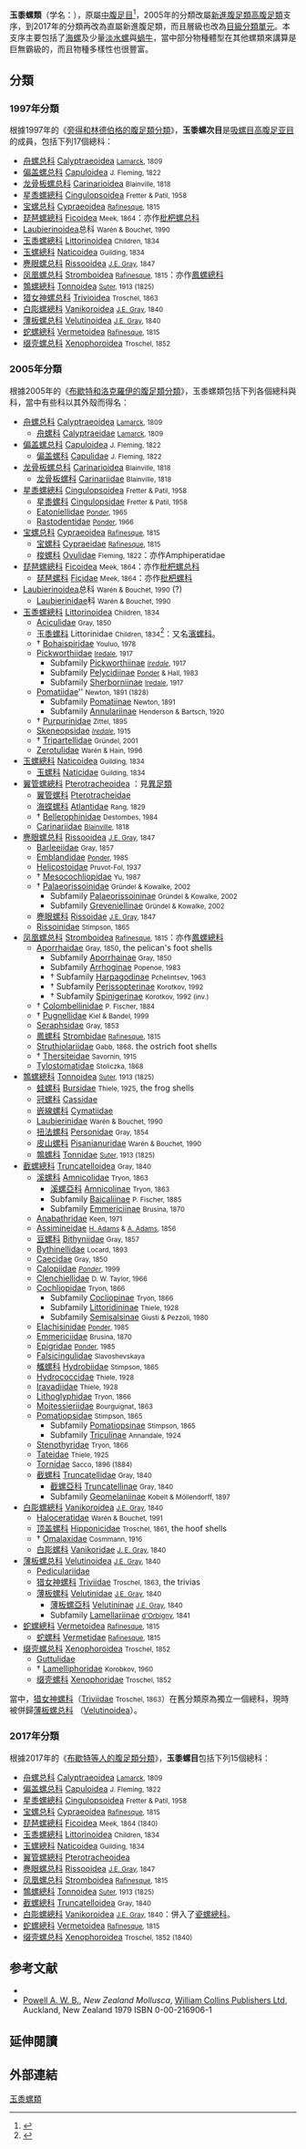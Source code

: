 {{Automatic taxobox
| image = Different cowries.jpg
| image_caption = A group of [[gastropod_shell|shells]] of species of [[cowries|cowries]], family [[Cypraeidae|Cypraeidae]], anterior ends towards the top of the image.
| taxon = Littorinimorpha | display_parents = 3
| authority = Golikov & [[Yaroslav_Starobogatov|Starobogatov]], 1975
| subdivision_ranks = 總科
| subdivision = [[#分類|見內文]]
}}

'''玉黍螺類'''（学名：{{lang|la|Littorinimorpha}}），原屬[[中腹足目|中腹足目]]<ref>{{cite web|url=http://shell.sinica.edu.tw/chinese/shellbase_detail.php?science_no=292|title=国际贝库：巨塔玉黍螺|publisher=台湾贝类资料库|accessdate=2009-08-11|archive-date=2015-02-15|archive-url=https://web.archive.org/web/20150215211550/http://shell.sinica.edu.tw/chinese/shellbase_detail.php?science_no=292|dead-url=no}}</ref>，2005年的分類改屬[[新進腹足類|新進腹足類]][[高腹足類|高腹足類]]支序{{r| Bouchet 2005}}，到2017年的分類再改為直屬新進腹足類，而且層級也改為[[目_(生物)|目級]][[分類單元|分類單元]]{{r|Bouchet 2017}}。本支序主要包括了[[海螺|海螺]]及少量[[淡水螺|淡水螺]]與[[蝸牛|蝸牛]]，當中部分物種體型在其他螺類來講算是巨無霸級的，而且物種多樣性也很豐富。

==分類==
===1997年分類===
根據1997年的《[[旁得和林德伯格的腹足類分類_(1997年)#吸螺目_Sorbeoconcha|旁得和林德伯格的腹足類分類]]》，'''玉黍螺次目'''是[[吸螺目|吸螺目]][[高腹足亚目|高腹足亚目]]的成員，包括下列17個總科{{r|Ponder 1997}}：
* [[舟螺总科|舟螺总科]] [[Calyptraeoidea|Calyptraeoidea]] <small>[[让-巴普蒂斯特·拉马克|Lamarck]], 1809</small>
* [[偏盖螺总科|偏盖螺总科]] [[Capuloidea|Capuloidea]] <small>J. Fleming, 1822</small>
* [[龙骨板螺总科|龙骨板螺总科]] [[Carinarioidea|Carinarioidea]] <small>Blainville, 1818</small>
* [[星黍螺總科|星黍螺總科]] [[Cingulopsoidea|Cingulopsoidea]] <small>Fretter & Patil, 1958</small>
* [[宝螺总科|宝螺总科]] [[Cypraeoidea|Cypraeoidea]] <small>[[康斯坦丁·萨缪尔·拉方斯克-舒马茨|Rafinesque]], 1815</small>
* [[琵琶螺總科|琵琶螺總科]] [[Ficoidea|Ficoidea]] <small>Meek, 1864</small>：亦作[[枇杷螺总科|枇杷螺总科]]
* [[Laubierinoidea|Laubierinoidea]]总科 <small>Warén & Bouchet, 1990</small>
* [[玉黍螺總科|玉黍螺總科]] [[Littorinoidea|Littorinoidea]] <small>Children, 1834</small>
* [[玉螺總科|玉螺總科]] [[Naticoidea|Naticoidea]] <small>Guilding, 1834</small>
* [[麂眼螺总科|麂眼螺总科]] [[Rissooidea|Rissooidea]] <small>[[约翰·爱德华·格雷|J.E. Gray]], 1847</small>
* [[凤凰螺总科|凤凰螺总科]] [[Stromboidea|Stromboidea]] <small>[[康斯坦丁·萨缪尔·拉方斯克-舒马茨|Rafinesque]], 1815</small>：亦作[[鳳螺總科|鳳螺總科]]
* [[鶉螺總科|鶉螺總科]] [[Tonnoidea|Tonnoidea]] <small>[[Henry_Suter|Suter]], 1913 (1825)</small>
* [[猎女神螺总科|猎女神螺总科]] [[Trivioidea|Trivioidea]] <small>Troschel, 1863</small>
* [[白彫螺總科|白彫螺總科]] [[Vanikoroidea|Vanikoroidea]] <small>[[约翰·爱德华·格雷|J.E. Gray]], 1840</small>
* [[薄板螺总科|薄板螺总科]] [[Velutinoidea|Velutinoidea]] <small>[[约翰·爱德华·格雷|J.E. Gray]], 1840</small>
* [[蛇螺總科|蛇螺總科]] [[Vermetoidea|Vermetoidea]] <small>[[康斯坦丁·萨缪尔·拉方斯克-舒马茨|Rafinesque]], 1815</small>
* [[缀壳螺总科|缀壳螺总科]] [[Xenophoroidea|Xenophoroidea]] <small>Troschel, 1852</small>

===2005年分類===
根據2005年的《[[布歇特和洛克羅伊的腹足類分類_(2005年)#玉黍螺類支序|布歇特和洛克羅伊的腹足類分類]]》，玉黍螺類包括下列各個總科與科，當中有些科以其外殼而得名{{r|Bouchet 2005}}：
* [[舟螺总科|舟螺总科]] [[Calyptraeoidea|Calyptraeoidea]] <small>[[让-巴普蒂斯特·拉马克|Lamarck]], 1809</small>
** [[舟螺科|舟螺科]] [[Calyptraeidae|Calyptraeidae]] <small>[[让-巴普蒂斯特·拉马克|Lamarck]], 1809</small>
* [[偏盖螺总科|偏盖螺总科]] [[Capuloidea|Capuloidea]] <small>J. Fleming, 1822</small>
** [[偏盖螺科|偏盖螺科]] [[Capulidae|Capulidae]] <small>J. Fleming, 1822</small>
* [[龙骨板螺总科|龙骨板螺总科]] [[Carinarioidea|Carinarioidea]] <small>Blainville, 1818</small>
** [[龙骨板螺科|龙骨板螺科]] [[Carinariidae|Carinariidae]] <small>Blainville, 1818</small>
* [[星黍螺總科|星黍螺總科]] [[Cingulopsoidea|Cingulopsoidea]] <small>Fretter & Patil, 1958</small>
** [[星黍螺科|星黍螺科]] [[Cingulopsidae|Cingulopsidae]] <small>Fretter & Patil, 1958</small>
** [[Eatoniellidae|Eatoniellidae]] <small>[[Winston_Ponder|Ponder]], 1965</small>
** [[Rastodentidae|Rastodentidae]] <small>[[Winston_Ponder|Ponder]], 1966</small>
* [[宝螺总科|宝螺总科]] [[Cypraeoidea|Cypraeoidea]] <small>[[康斯坦丁·萨缪尔·拉方斯克-舒马茨|Rafinesque]], 1815</small>
** [[宝螺科|宝螺科]] [[Cypraeidae|Cypraeidae]] <small>[[康斯坦丁·萨缪尔·拉方斯克-舒马茨|Rafinesque]], 1815</small>
** [[梭螺科|梭螺科]] [[Ovulidae|Ovulidae]] <small>Fleming, 1822</small>：亦作Amphiperatidae
* [[琵琶螺總科|琵琶螺總科]] [[Ficoidea|Ficoidea]] <small>Meek, 1864</small>：亦作[[枇杷螺总科|枇杷螺总科]]
** [[琵琶螺科|琵琶螺科]] [[Ficidae|Ficidae]] <small>Meek, 1864</small>：亦作[[枇杷螺科|枇杷螺科]]
* [[Laubierinoidea|Laubierinoidea]]总科 <small>Warén & Bouchet, 1990</small> (?)
** [[Laubierinidae|Laubierinidae]]科 <small>Warén & Bouchet, 1990</small>
* [[玉黍螺總科|玉黍螺總科]] [[Littorinoidea|Littorinoidea]] <small>Children, 1834</small>
** [[Aciculidae|Aciculidae]] <small>Gray, 1850</small>
** [[玉黍螺科|玉黍螺科]] Littorinidae <small>Children, 1834</small><ref>{{WoRMS |id=119 |title=Littorinidae}}</ref>：又名[[濱螺科|濱螺科]]。
**† [[Bohaispiridae|Bohaispiridae]] <small>Youluo, 1978</small>
** [[Pickworthiidae|Pickworthiidae]] <small>[[Tom_Iredale|Iredale]], 1917</small>
*** Subfamily [[Pickworthiinae|Pickworthiinae]] <small>''[[Tom_Iredale|Iredale]]'', 1917 </small>
*** Subfamily [[Pelycidiinae|Pelycidiinae]] <small>[[Winston_Ponder|Ponder]] & Hall, 1983</small>
*** Subfamily [[Sherborniinae|Sherborniinae]] <small>[[Tom_Iredale|Iredale]], 1917</small>
** [[Pomatiidae|Pomatiidae]]'' <small>Newton, 1891 (1828)</small>
*** Subfamily [[Pomatiinae|Pomatiinae]]  <small>Newton, 1891</small>
*** Subfamily [[Annulariinae|Annulariinae]] <small>Henderson & Bartsch, 1920</small>
** † [[Purpurinidae|Purpurinidae]] <small>Zittel, 1895</small>
** [[Skeneopsidae|Skeneopsidae]] <small>''[[Tom_Iredale|Iredale]]'', 1915</small>
** † [[Tripartellidae|Tripartellidae]] <small>Gründel, 2001</small>
** [[Zerotulidae|Zerotulidae]] <small>Warén & Hain, 1996</small>
* [[玉螺總科|玉螺總科]] [[Naticoidea|Naticoidea]] <small>Guilding, 1834</small>
** [[玉螺科|玉螺科]] [[Naticidae|Naticidae]] <small>Guilding, 1834</small>
* [[翼管螺總科|翼管螺總科]] [[Pterotracheoidea|Pterotracheoidea]] {{small|[[Constantine_Samuel_Rafinesque|Rafinesque]], 1814}}：見[[異足類|異足類]]
** [[翼管螺科|翼管螺科]] [[Pterotracheidae|Pterotracheidae]] {{small|[[Constantine_Samuel_Rafinesque|Rafinesque]], 1814}}
** [[海蝶螺科|海蝶螺科]] [[Atlantidae|Atlantidae]] <small>Rang, 1829</small>
** † [[Bellerophinidae|Bellerophinidae]] <small>Destombes, 1984</small>
** [[Carinariidae|Carinariidae]] <small>[[Henri_Marie_Ducrotay_de_Blainville|Blainville]], 1818</small>
* [[麂眼螺总科|麂眼螺总科]] [[Rissooidea|Rissooidea]] <small>[[约翰·爱德华·格雷|J.E. Gray]], 1847</small>
** [[Barleeiidae|Barleeiidae]] <small>Gray, 1857</small>
** [[Emblandidae|Emblandidae]] <small>[[Winston_Ponder|Ponder]], 1985</small>
** [[Helicostoidae|Helicostoidae]] <small>Pruvot-Fol, 1937</small>{{cn|time=2013-06}}
** † [[Mesocochliopidae|Mesocochliopidae]] <small>Yu, 1987</small>
** † [[Palaeorissoinidae|Palaeorissoinidae]] <small>Gründel & Kowalke, 2002</small>
*** Subfamily [[Palaeorissoininae|Palaeorissoininae]] <small>Gründel & Kowalke, 2002</small>
*** Subfamily [[Greveniellinae|Greveniellinae]] <small>Gründel & Kowalke, 2002</small>
** [[麂眼螺科|麂眼螺科]] [[Rissoidae|Rissoidae]] <small>[[约翰·爱德华·格雷|J.E. Gray]], 1847</small>
** [[Rissoinidae|Rissoinidae]] <small>Stimpson, 1865</small>
* [[凤凰螺总科|凤凰螺总科]] [[Stromboidea|Stromboidea]] <small>[[康斯坦丁·萨缪尔·拉方斯克-舒马茨|Rafinesque]], 1815</small>：亦作[[鳳螺總科|鳳螺總科]]
** [[Aporrhaidae|Aporrhaidae]] <small>Gray, 1850</small>, the pelican's foot shells
*** Subfamily [[Aporrhainae|Aporrhainae]] <small>Gray, 1850</small>
*** Subfamily [[Arrhoginae|Arrhoginae]] <small>Popenoe, 1983</small>
*** † Subfamily [[Harpagodinae|Harpagodinae]] <small>Pchelintsev, 1963</small>
*** † Subfamily [[Perissopterinae|Perissopterinae]] <small>Korotkov, 1992</small>
*** † Subfamily [[Spinigerinae|Spinigerinae]] <small>Korotkov, 1992 (inv.)</small>
** † [[Colombellinidae|Colombellinidae]] <small>P. Fischer, 1884</small>
** † [[Pugnellidae|Pugnellidae]] <small>Kiel & Bandel, 1999</small>
** [[Seraphsidae|Seraphsidae]] <small>Gray, 1853</small>
** [[鳳螺科|鳳螺科]] [[Strombidae|Strombidae]] <small>[[Constantine_Samuel_Rafinesque|Rafinesque]], 1815</small>
** [[Struthiolariidae|Struthiolariidae]] <small>Gabb, 1868</small>. the ostrich foot shells
** † [[Thersiteidae|Thersiteidae]] <small>Savornin, 1915</small>
** [[Tylostomatidae|Tylostomatidae]] <small>Stoliczka, 1868</small>
* [[鶉螺總科|鶉螺總科]] [[Tonnoidea|Tonnoidea]] <small>[[Henry_Suter|Suter]], 1913 (1825)</small>
** [[蛙螺科|蛙螺科]] [[Bursidae|Bursidae]] <small>Thiele, 1925</small>, the frog shells
** [[冠螺科|冠螺科]] [[Cassidae|Cassidae]]
** [[嵌線螺科|嵌線螺科]] [[Cymatiidae|Cymatiidae]]
** [[Laubierinidae|Laubierinidae]] <small>Warén & Bouchet, 1990</small>
** [[扭法螺科|扭法螺科]] [[Personidae|Personidae]] <small>Gray, 1854</small>
** [[皮山螺科|皮山螺科]] [[Pisanianuridae|Pisanianuridae]] <small>Warén & Bouchet, 1990</small>
** [[鶉螺科|鶉螺科]] [[Tonnidae|Tonnidae]] <small>[[Henry_Suter|Suter]], 1913 (1825)</small>
* [[截螺總科|截螺總科]] [[Truncatelloidea|Truncatelloidea]] <small>Gray, 1840</small>
**[[溪螺科|溪螺科]] [[Amnicolidae|Amnicolidae]] <small>Tryon, 1863</small>
***[[溪螺亞科|溪螺亞科]] [[Amnicolinae|Amnicolinae]] <small>Tryon, 1863</small>
*** Subfamily [[Baicaliinae|Baicaliinae]] <small>P. Fischer, 1885</small>
*** Subfamily [[Emmericiinae|Emmericiinae]] <small>Brusina, 1870</small>
** [[Anabathridae|Anabathridae]] <small>Keen, 1971</small>
** [[Assimineidae|Assimineidae]] <small>[[Henry_Adams_(zoologist)|H. Adams]] & [[Arthur_Adams_(zoologist)|A. Adams]], 1856</small>
** [[豆螺科|豆螺科]] [[Bithyniidae|Bithyniidae]] <small>Gray, 1857</small>
** [[Bythinellidae|Bythinellidae]] <small>Locard, 1893</small>
** [[Caecidae|Caecidae]] <small>Gray, 1850</small>
** [[Calopiidae|Calopiidae]] <small>''[[Winston_Ponder|Ponder]]'', 1999</small>
** [[Clenchiellidae|Clenchiellidae]] <small>D. W. Taylor, 1966</small>
** [[Cochliopidae|Cochliopidae]] <small>Tryon, 1866</small>
*** Subfamily [[Cocliopinae|Cocliopinae]] <small>Tryon, 1866</small>
*** Subfamily [[Littoridininae|Littoridininae]] <small>Thiele, 1928</small>
*** Subfamily [[Semisalsinae|Semisalsinae]] <small>Giusti & Pezzoli, 1980</small>
** [[Elachisinidae|Elachisinidae]] <small>[[Winston_Ponder|Ponder]], 1985</small>
** [[Emmericiidae|Emmericiidae]] <small>Brusina, 1870</small>
** [[Epigridae|Epigridae]] <small>[[Winston_Ponder|Ponder]], 1985</small>
** [[Falsicingulidae|Falsicingulidae]] <small>Slavoshevskaya</small>
** [[觿螺科|觿螺科]] [[Hydrobiidae|Hydrobiidae]] <small>Stimpson, 1865</small>
** [[Hydrococcidae|Hydrococcidae]] <small>Thiele, 1928</small>
** [[Iravadiidae|Iravadiidae]] <small>Thiele, 1928</small>
** [[Lithoglyphidae|Lithoglyphidae]] <small>Tryon, 1866</small>
** [[Moitessieriidae|Moitessieriidae]] <small>Bourguignat, 1863</small>
** [[Pomatiopsidae|Pomatiopsidae]] <small>Stimpson, 1865</small>
*** Subfamily [[Pomatiopsinae|Pomatiopsinae]] <small>Stimpson, 1865</small>
*** Subfamily [[Triculinae|Triculinae]] <small>Annandale, 1924</small>
** [[Stenothyridae|Stenothyridae]] <small>Tryon, 1866</small>
** [[Tateidae|Tateidae]] <small>Thiele, 1925</small>
** [[Tornidae|Tornidae]] <small>Sacco, 1896 (1884)</small>
** [[截螺科|截螺科]] [[Truncatellidae|Truncatellidae]] <small>Gray, 1840</small>
*** [[截螺亞科|截螺亞科]] [[Truncatellinae|Truncatellinae]] <small>Gray, 1840</small>
*** Subfamily [[Geomelaniinae|Geomelaniinae]] <small>Kobelt & Möllendorff, 1897</small>
* [[白彫螺總科|白彫螺總科]] [[Vanikoroidea|Vanikoroidea]] <small>[[约翰·爱德华·格雷|J.E. Gray]], 1840</small>
** [[Haloceratidae|Haloceratidae]] <small>Warén & Bouchet, 1991</small>
** [[顶盖螺科|顶盖螺科]] [[Hipponicidae|Hipponicidae]] <small>Troschel, 1861</small>, the hoof shells
** † [[Omalaxidae|Omalaxidae]] <small>Cosmmann, 1916</small>
** [[白彫螺科|白彫螺科]] [[Vanikoridae|Vanikoridae]] <small>[[J._E._Gray|J. E. Gray]], 1840</small>
* [[薄板螺总科|薄板螺总科]] [[Velutinoidea|Velutinoidea]] <small>[[约翰·爱德华·格雷|J.E. Gray]], 1840</small>
** [[Pediculariidae|Pediculariidae]]
**[[猎女神螺科|猎女神螺科]] [[Triviidae|Triviidae]] <small>Troschel, 1863</small>, the trivias
**[[薄板螺科|薄板螺科]] [[Velutinidae|Velutinidae]] <small>[[约翰·爱德华·格雷|J.E. Gray]], 1840</small>
***[[薄板螺亞科|薄板螺亞科]] [[Velutininae|Velutininae]] <small>[[约翰·爱德华·格雷|J.E. Gray]], 1840</small>
*** Subfamily [[Lamellariinae|Lamellariinae]] <small>[[d'Orbigny|d'Orbigny]], 1841</small>
* [[蛇螺總科|蛇螺總科]] [[Vermetoidea|Vermetoidea]] <small>[[康斯坦丁·萨缪尔·拉方斯克-舒马茨|Rafinesque]], 1815</small>
** [[蛇螺科|蛇螺科]] [[Vermetidae|Vermetidae]] <small>[[康斯坦丁·萨缪尔·拉方斯克-舒马茨|Rafinesque]], 1815</small>
* [[缀壳螺总科|缀壳螺总科]] [[Xenophoroidea|Xenophoroidea]] <small>Troschel, 1852</small>
** [[Guttulidae|Guttulidae]]
** † [[Lamelliphoridae|Lamelliphoridae]] <small>Korobkov, 1960</small>
** [[缀壳螺科|缀壳螺科]] [[Xenophoridae|Xenophoridae]] <small>Troschel, 1852</small>

當中，[[猎女神螺科|猎女神螺科]]（[[Triviidae|Triviidae]] <small>Troschel, 1863</small>）在舊分類原為獨立一個總科，現時被併歸[[薄板螺总科|薄板螺总科]] （[[Velutinoidea|Velutinoidea]]）。

===2017年分類===
根據2017年的《[[布歇特等人的腹足類分類_(2017年)#玉黍螺形目|布歇特等人的腹足類分類]]》，'''玉黍螺目'''包括下列15個總科{{r|Bouchet 2017}}：
* [[舟螺总科|舟螺总科]] [[Calyptraeoidea|Calyptraeoidea]] <small>[[让-巴普蒂斯特·拉马克|Lamarck]], 1809</small>
* [[偏盖螺总科|偏盖螺总科]] [[Capuloidea|Capuloidea]] <small>J. Fleming, 1822</small>
* [[星黍螺總科|星黍螺總科]] [[Cingulopsoidea|Cingulopsoidea]] <small>Fretter & Patil, 1958</small>
* [[宝螺总科|宝螺总科]] [[Cypraeoidea|Cypraeoidea]] <small>[[康斯坦丁·萨缪尔·拉方斯克-舒马茨|Rafinesque]], 1815</small>
* [[琵琶螺總科|琵琶螺總科]] [[Ficoidea|Ficoidea]] <small>Meek, 1864 (1840)</small>
* [[玉黍螺總科|玉黍螺總科]] [[Littorinoidea|Littorinoidea]] <small>Children, 1834</small>
* [[玉螺總科|玉螺總科]] [[Naticoidea|Naticoidea]] <small>Guilding, 1834</small>
* [[翼管螺總科|翼管螺總科]] [[Pterotracheoidea|Pterotracheoidea]] {{small|[[Constantine_Samuel_Rafinesque|Rafinesque]], 1814}}
* [[麂眼螺总科|麂眼螺总科]] [[Rissooidea|Rissooidea]] <small>[[约翰·爱德华·格雷|J.E. Gray]], 1847</small>
* [[凤凰螺总科|凤凰螺总科]] [[Stromboidea|Stromboidea]] <small>[[康斯坦丁·萨缪尔·拉方斯克-舒马茨|Rafinesque]], 1815</small>
* [[鶉螺總科|鶉螺總科]] [[Tonnoidea|Tonnoidea]] <small>[[Henry_Suter|Suter]], 1913 (1825)</small>
* [[截螺總科|截螺總科]] [[Truncatelloidea|Truncatelloidea]] <small>Gray, 1840</small>
* [[白彫螺總科|白彫螺總科]] [[Vanikoroidea|Vanikoroidea]] <small>[[约翰·爱德华·格雷|J.E. Gray]], 1840</small>：併入了[[瓷螺總科|瓷螺總科]]。
* [[蛇螺總科|蛇螺總科]] [[Vermetoidea|Vermetoidea]] <small>[[康斯坦丁·萨缪尔·拉方斯克-舒马茨|Rafinesque]], 1815</small>
* [[缀壳螺总科|缀壳螺总科]] [[Xenophoroidea|Xenophoroidea]] <small>Troschel, 1852 (1840)</small>

==参考文献==
{{reflist|refs=
<ref name="Bouchet 2005">{{Bouchet 2005}}</ref>
<ref name="Bouchet 2017">{{Bouchet 2017}}</ref>
<ref name="Ponder 1997">{{Ponder 1997}}</ref>
}}
* {{ITIS |id=70394 |taxon=Littorinidae}}
* [[Arthur_William_Baden_Powell|Powell A. W. B.]], ''New Zealand Mollusca'', [[HarperCollins|William Collins Publishers Ltd]], Auckland, New Zealand 1979 ISBN 0-00-216906-1

==延伸閱讀==
{{Cite journal| doi=10.3853/j.0067-1975.56.2004.1393| author=David G. Reid, Suzanne T. Williams| title=The subfamily Littorininae in the Temperate Southern Hemisphere: the genera Nodilittorina, Austrolittorina and Afrolittorina| journal=Record of the Australian Museum| year=2004| volume=56| url=http://www.amonline.net.au/pdf/publications/1393_complete.pdf| pages=75–122| access-date=2015-02-26| archive-date=2005-01-06| archive-url=https://web.archive.org/web/20050106101437/http://www.amonline.net.au/pdf/publications/1393_complete.pdf| dead-url=no}}

==外部連結==
{{Commons category|Littorinimorpha}}
{{Taxonbar}}
[[Category:玉黍螺類|]]